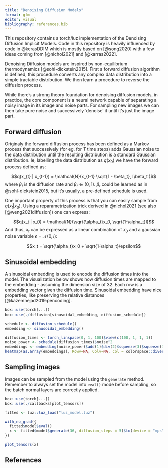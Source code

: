 ```yaml
---
title: "Denoising Diffusion Models"
format: gfm
editor: visual
bibliography: references.bib
---
```


This repository contains a torch/luz implementation of the Denoising Diffusion Implicit Models. Code in this repository is heavily influenced by code in @kerasDDIM which is mostly based on [@song2020] with a few ideas coming from [@nichol2021] and [@karras2022].

Denoising Diffusion models are inspired by non-equilibrium thermodynamics [@sohl-dickstein2015]. First a forward diffusion algorithm is defined, this procedure converts any complex data distribution into a simple tractable distribution. We then learn a procedure to reverse the diffusion process.

While there's a strong theory foundation for denoising diffusion models, in practice, the core component is a neural network capable of separating a noisy image in its image and noise parts. For sampling new images we can then take pure noise and successively 'denoise' it until it's just the image part.

## Forward diffusion

Originaly the forward diffusion process has been defined as a Markov process that successively (for eg. for $T$ time steps) adds Gaussian noise to the data distribution
until the resulting distribution is a standard Gaussian distribution. Ie, labelling the data distribution as $q(x_{0})$ we have the forward process defined as:

$$q(x_{t} | x_{t-1}) = \mathcal{N}(x_{t-1} \sqrt{1 - \beta_t}, I\beta_t )$$
where $\beta_t$ is the diffusion rate and $\beta_t \in (0,1)$. $\beta_t$ could be learned as in @sohl-dickstein2015, but it's usually, a pre-defined schedule is used. 

One important property of this process is that you can easily sample from $q(x_t | x_0)$. Using a reparametrization trick derived in @nichol2021 (see also [@weng2021diffusion]) one can express:

$$q(x_t | x_0) = \mathcal{N}(\sqrt{\alpha_t}x_0, \sqrt{1-\alpha_t}I)$$
And thus, $x_t$ can be expressed as a linear combination of $x_0$ and a gaussian noise variable $\epsilon = \mathcal{N}(0, I)$:

$$x_t = \sqrt{\alpha_t}x_0 + \sqrt{1-\alpha_t}\epsilon$$

## Sinusoidal embedding

A sinusoidal embedding is used to encode the diffusion times into the model. The visualization below shows how diffusion times are mapped to the embedding - assuming the dimension size of 32. Each row is a embedding vector given the diffusion time. Sinusoidal embedding have nice properties, like preserving the relative distances [@kazemnejad2019:pencoding].

```r
box::use(torch[...])
box::use(./diffusion[sinusoidal_embedding, diffusion_schedule])

schedule <- diffusion_schedule()
embedding <- sinusoidal_embedding()

diffusion_times <- torch_linspace(0, 1, 100)$view(c(100, 1, 1, 1))
noise_power <- schedule(diffusion_times)$noise^2
embeddings <- embedding(noise_power)$add(1)$div(2)$squeeze(3)$squeeze(3)
heatmap(as.array(embeddings), Rowv=NA, Colv=NA, col = colorspace::diverge_hsv(50), scale = "none", labRow = sprintf("%.2f", seq(0,1,length.out = 100)))
```

## Sampling images

Images can be sampled from the model using the `generate` method. Remember to always set the model into `eval()` mode before sampling, so the batch normal layers are correctly applied.

```r
box::use(torch[...])
box::use(./callbacks[plot_tensors])

fitted <- luz::luz_load("luz_model.luz")

with_no_grad({
  fitted$model$eval()
  x <- fitted$model$generate(36, diffusion_steps = 5)$to(device = "mps")
})

plot_tensors(x)
```

## References
